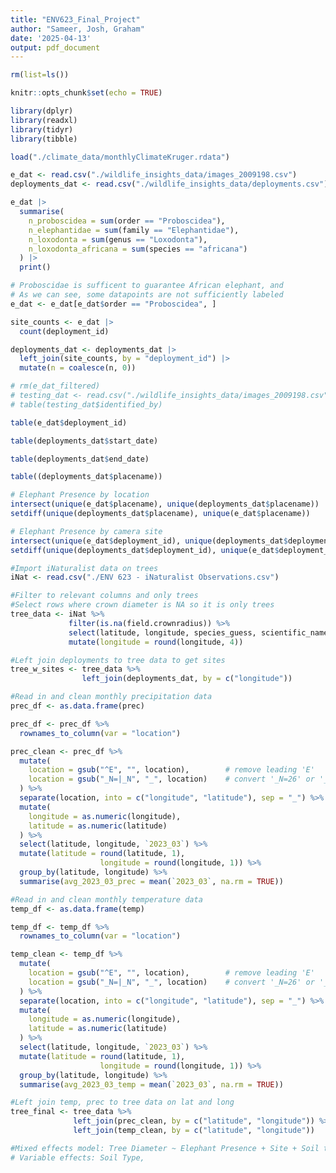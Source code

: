 ```yaml
---
title: "ENV623_Final_Project"
author: "Sameer, Josh, Graham"
date: '2025-04-13'
output: pdf_document
---
```


```r
rm(list=ls())
```

```r
knitr::opts_chunk$set(echo = TRUE)
```

```r
library(dplyr)
library(readxl)
library(tidyr)
library(tibble)

load("./climate_data/monthlyClimateKruger.rdata")
```

```r

e_dat <- read.csv("./wildlife_insights_data/images_2009198.csv")
deployments_dat <- read.csv("./wildlife_insights_data/deployments.csv")

e_dat |>
  summarise(
    n_proboscidea = sum(order == "Proboscidea"),
    n_elephantidae = sum(family == "Elephantidae"),
    n_loxodonta = sum(genus == "Loxodonta"),
    n_loxodonta_africana = sum(species == "africana")
  ) |>
  print()

# Proboscidae is sufficent to guarantee African elephant, and
# As we can see, some datapoints are not sufficiently labeled
e_dat <- e_dat[e_dat$order == "Proboscidea", ]

site_counts <- e_dat |>
  count(deployment_id)

deployments_dat <- deployments_dat |>
  left_join(site_counts, by = "deployment_id") |>
  mutate(n = coalesce(n, 0))
```

```r
# rm(e_dat_filtered)
# testing_dat <- read.csv("./wildlife_insights_data/images_2009198.csv")
# table(testing_dat$identified_by)

```

```r
table(e_dat$deployment_id)

table(deployments_dat$start_date)

table(deployments_dat$end_date)

table((deployments_dat$placename))

# Elephant Presence by location
intersect(unique(e_dat$placename), unique(deployments_dat$placename))
setdiff(unique(deployments_dat$placename), unique(e_dat$placename))

# Elephant Presence by camera site
intersect(unique(e_dat$deployment_id), unique(deployments_dat$deployment_id))
setdiff(unique(deployments_dat$deployment_id), unique(e_dat$deployment_id))
```

```r
#Import iNaturalist data on trees
iNat <- read.csv("./ENV 623 - iNaturalist Observations.csv")
```

```r
#Filter to relevant columns and only trees
#Select rows where crown diameter is NA so it is only trees
tree_data <- iNat %>%
             filter(is.na(field.crownradius)) %>%
             select(latitude, longitude, species_guess, scientific_name, common_name, field.stemdiameter, field.treeidentifier) %>%
             mutate(longitude = round(longitude, 4))
```

```r
#Left join deployments to tree data to get sites
tree_w_sites <- tree_data %>%
                left_join(deployments_dat, by = c("longitude"))
```


```r
#Read in and clean monthly precipitation data
prec_df <- as.data.frame(prec)

prec_df <- prec_df %>%
  rownames_to_column(var = "location")

prec_clean <- prec_df %>%
  mutate(
    location = gsub("^E", "", location),        # remove leading 'E'
    location = gsub("_N=|_N", "_", location)    # convert '_N=26' or '_N26' into '_26'
  ) %>%
  separate(location, into = c("longitude", "latitude"), sep = "_") %>%
  mutate(
    longitude = as.numeric(longitude),
    latitude = as.numeric(latitude)
  ) %>%
  select(latitude, longitude, `2023_03`) %>%
  mutate(latitude = round(latitude, 1),
                    longitude = round(longitude, 1)) %>%
  group_by(latitude, longitude) %>%
  summarise(avg_2023_03_prec = mean(`2023_03`, na.rm = TRUE))

```

```r
#Read in and clean monthly temperature data
temp_df <- as.data.frame(temp)

temp_df <- temp_df %>%
  rownames_to_column(var = "location")

temp_clean <- temp_df %>%
  mutate(
    location = gsub("^E", "", location),        # remove leading 'E'
    location = gsub("_N=|_N", "_", location)    # convert '_N=26' or '_N26' into '_26'
  ) %>%
  separate(location, into = c("longitude", "latitude"), sep = "_") %>%
  mutate(
    longitude = as.numeric(longitude),
    latitude = as.numeric(latitude)
  ) %>%
  select(latitude, longitude, `2023_03`) %>%
  mutate(latitude = round(latitude, 1),
                    longitude = round(longitude, 1)) %>%
  group_by(latitude, longitude) %>%
  summarise(avg_2023_03_temp = mean(`2023_03`, na.rm = TRUE))

```

```r
#Left join temp, prec to tree data on lat and long 
tree_final <- tree_data %>%
              left_join(prec_clean, by = c("latitude", "longitude")) %>%
              left_join(temp_clean, by = c("latitude", "longitude"))
```


```r
#Mixed effects model: Tree Diameter ~ Elephant Presence + Site + Soil type + Temperature + Precipitation
# Variable effects: Soil Type, 


```

